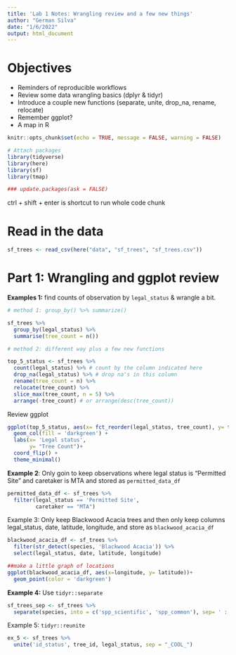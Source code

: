 ```yaml
---
title: 'Lab 1 Notes: Wrangling review and a few new things'
author: "German Silva"
date: "1/6/2022"
output: html_document
---
```


# Objectives

- Reminders of reproducible workflows
- Review some data wrangling basics (dplyr & tidyr)
- Introduce a couple new functions (separate, unite, drop_na, rename, relocate)
- Remember ggplot?
- A map in R

```r
knitr::opts_chunk$set(echo = TRUE, message = FALSE, warning = FALSE)

# Attach packages
library(tidyverse)
library(here)
library(sf)
library(tmap)

### update.packages(ask = FALSE)
```

ctrl + shift + enter is shortcut to run whole code chunk

# Read in the data

```r
sf_trees <- read_csv(here("data", "sf_trees", "sf_trees.csv"))

```

# Part 1: Wrangling and ggplot review

**Examples 1:** find counts of observation by `legal_status` & wrangle a bit.

```r
# method 1: group_by() %>% summarize()

sf_trees %>% 
  group_by(legal_status) %>% 
  summarise(tree_count = n())

# method 2: different way plus a few new functions

top_5_status <- sf_trees %>% 
  count(legal_status) %>% # count by the column indicated here
  drop_na(legal_status) %>% # drop na's in this column
  rename(tree_count = n) %>% 
  relocate(tree_count) %>% 
  slice_max(tree_count, n = 5) %>% 
  arrange(-tree_count) # or arrange(desc(tree_count))

```

Review ggplot

```r
ggplot(top_5_status, aes(x= fct_reorder(legal_status, tree_count), y= tree_count))+
  geom_col(fill = 'darkgreen') +
  labs(x= 'Legal status',
       y= "Tree Count")+
  coord_flip() +
  theme_minimal()

```

**Example 2**: Only goin to keep observations where legal status is "Permitted Site" and caretaker is MTA and stored as `permitted_data_df`

```r
permitted_data_df <- sf_trees %>% 
  filter(legal_status == 'Permitted Site',
         caretaker == "MTA")
```

Example 3: Only keep Blackwood Acacia trees and then only keep columns legal_status, date, latitude, longitude, and store as `blackwood_acacia_df`

```r
blackwood_acacia_df <- sf_trees %>% 
  filter(str_detect(species, 'Blackwood Acacia')) %>% 
  select(legal_status, date, latitude, longitude)

##make a little graph of locations
ggplot(blackwood_acacia_df, aes(x=longitude, y= latitude))+
  geom_point(color = 'darkgreen')
```

**Example 4:** Use `tidyr::separate`

```r
sf_trees_sep <- sf_trees %>% 
  separate(species, into = c('spp_scientific', 'spp_common'), sep= ' :: ' )
```

Example 5: `tidyr::reunite`

```r
ex_5 <- sf_trees %>% 
  unite('id_status', tree_id, legal_status, sep = "_COOL_")
```


